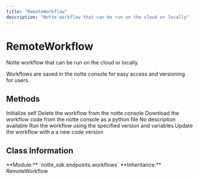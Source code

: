 ```yaml
---
title: "RemoteWorkflow"
description: "Notte workflow that can be run on the cloud or locally"
---
```


# RemoteWorkflow

Notte workflow that can be run on the cloud or locally.

Workflows are saved in the notte console for easy access and versioning for users.

## Methods

<CardGroup cols={2}>
  <Card
    title="__init__"
    icon="function"
    href="__init__"
  >
    Initialize self
  </Card>
  <Card
    title="delete"
    icon="function"
    href="delete"
  >
    Delete the workflow from the notte console
  </Card>
  <Card
    title="download"
    icon="function"
    href="download"
  >
    Download the workflow code from the notte console as a python file
  </Card>
  <Card
    title="get_url"
    icon="function"
    href="get_url"
  >
    No description available
  </Card>
  <Card
    title="run"
    icon="function"
    href="run"
  >
    Run the workflow using the specified version and variables
  </Card>
  <Card
    title="update"
    icon="function"
    href="update"
  >
    Update the workflow with a a new code version
  </Card>
</CardGroup>

## Class Information

<Info>
**Module:** `notte_sdk.endpoints.workflows`
**Inheritance:** RemoteWorkflow
</Info>
